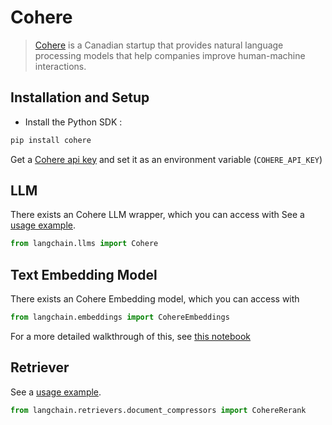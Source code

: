 # Cohere

>[Cohere](https://cohere.ai/about) is a Canadian startup that provides natural language processing models
> that help companies improve human-machine interactions.

## Installation and Setup
- Install the Python SDK :
```bash
pip install cohere
```

Get a [Cohere api key](https://dashboard.cohere.ai/) and set it as an environment variable (`COHERE_API_KEY`)


## LLM

There exists an Cohere LLM wrapper, which you can access with 
See a [usage example](/docs/modules/model_io/models/llms/integrations/cohere.html).

```python
from langchain.llms import Cohere
```

## Text Embedding Model

There exists an Cohere Embedding model, which you can access with 
```python
from langchain.embeddings import CohereEmbeddings
```
For a more detailed walkthrough of this, see [this notebook](/docs/modules/data_connection/text_embedding/integrations/cohere.html)

## Retriever

See a [usage example](/docs/modules/data_connection/retrievers/integrations/cohere-reranker.html).

```python
from langchain.retrievers.document_compressors import CohereRerank
```
